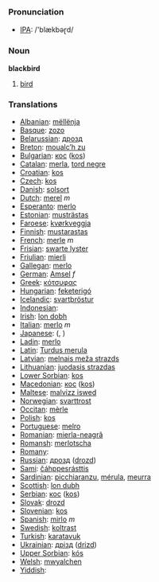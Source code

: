 === Pronunciation ===
*[[w:IPA|IPA]]: /'blækbəɽd/

=== Noun ===

'''blackbird'''

# [[bird]]

=== Translations ===

*[[Albanian]]: [[mëllënja]]
*[[Basque]]: [[zozo]]
*[[Belarussian]]: [[дрозд]]
*[[Breton]]: [[moualc’h zu]]
*[[Bulgarian]]: [[кос]] ([[kos]])
*[[Catalan]]: [[merla]], [[tord negre]]
*[[Croatian]]: [[kos]]
*[[Czech]]: [[kos]]
*[[Danish]]: [[solsort]]
*[[Dutch]]: [[merel]] ''m''
*[[Esperanto]]: [[merlo]]
*[[Estonian]]: [[musträstas]]
*[[Faroese]]: [[kvørkveggja]]
*[[Finnish]]: [[mustarastas]]
*[[French]]: [[merle]] ''m''
*[[Frisian]]: [[swarte lyster]]
*[[Friulian]]: [[mierli]]
*[[Gallegan]]: [[merlo]]
*[[German]]: [[Amsel]] ''f''
*[[Greek]]: [[κότσυφας]] '' ''
*[[Hungarian]]: [[feketerigó]]
*[[Icelandic]]: [[svartþröstur]]
*[[Indonesian]]: [[]]
*[[Irish]]: [[lon dobh]]
*[[Italian]]: [[merlo]] ''m''
*[[Japanese]]: [[]] ([[]], )
*[[Ladin]]: [[merlo]]
*[[Latin]]: [[Turdus merula]] '' ''
*[[Latvian]]: [[melnais meža strazds]]
*[[Lithuanian]]: [[juodasis strazdas]]
*[[Lower Sorbian]]: [[kos]]
*[[Macedonian]]: [[кос]] ([[kos]])
*[[Maltese]]: [[malvizz iswed]]
*[[Norwegian]]: [[svarttrost]]
*[[Occitan]]: [[mèrle]]
*[[Polish]]: [[kos]] '' ''
*[[Portuguese]]: [[melro]]
*[[Romanian]]: [[mierla-neagră]]
*[[Romansh]]: [[merlotscha]]
*[[Romany]]: [[]]
*[[Russian]]: [[дрозд]] ([[drozd]]) '' ''
*[[Sami]]: [[čáhppesrásttis]]
*[[Sardinian]]: [[picchiaranzu]], [[mérula]], [[meurra]]
*[[Scottish]]: [[lon dubh]]
*[[Serbian]]: [[кос]] ([[kos]])
*[[Slovak]]: [[drozd]]
*[[Slovenian]]: [[kos]]
*[[Spanish]]: [[mirlo]] ''m''
*[[Swedish]]: [[koltrast]]
*[[Turkish]]: [[karatavuk]]
*[[Ukrainian]]: [[дрізд]] ([[drizd]])
*[[Upper Sorbian]]: [[kós]]
*[[Welsh]]: [[mwyalchen]]
*[[Yiddish]]: [[]]